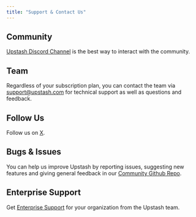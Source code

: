 ```yaml
---
title: "Support & Contact Us"
---
```


## Community

[Upstash Discord Channel](https://upstash.com/discord) is the best way to
interact with the community.

## Team

Regardless of your subscription plan, you can contact the team
via [support@upstash.com](mailto:support@upstash.com) for technical support as
well as questions and feedback.

## Follow Us

Follow us on [X](https://x.com/upstash).

## Bugs & Issues

You can help us improve Upstash by reporting issues, suggesting new features and
giving general feedback in
our [Community Github Repo](https://github.com/upstash/issues/issues/new).

## Enterprise Support

Get [Enterprise Support](/common/help/prosupport) for your organization from the Upstash team.
